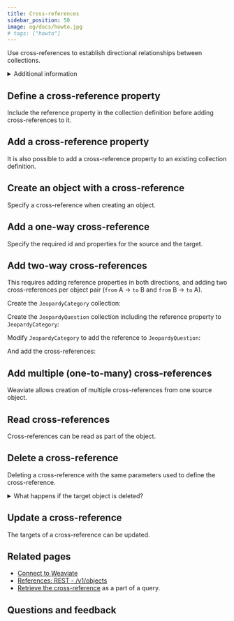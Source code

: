 ```yaml
---
title: Cross-references
sidebar_position: 50
image: og/docs/howto.jpg
# tags: ["howto"]
---
```






Use cross-references to establish directional relationships between collections.

<details>
  <summary>
    Additional information
  </summary>

Notes:
- Cross-references does not affect object vectors of the source or the target objects.
- For multi-tenancy collection, you can establish a cross-reference from a multi-tenancy collection object to:
    - A non-multi-tenancy collection object, or
    - A multi-tenancy collection object belonging to the same tenant.

</details>

## Define a cross-reference property

Include the reference property in the collection definition before adding cross-references to it.

<Tabs groupId="languages">
  <TabItem value="py" label="Python Client v4">
    <FilteredTextBlock
      text={PyCode}
      startMarker="# START CrossRefDefinition"
      endMarker="# END CrossRefDefinition"
      language="py"
    />
  </TabItem>
  <TabItem value="py3" label="Python Client v3">
    <FilteredTextBlock
      text={PyCodeV3}
      startMarker="# START CrossRefDefinition"
      endMarker="# END CrossRefDefinition"
      language="pyv3"
    />
  </TabItem>
  <TabItem value="js" label="JS/TS Client v3">
    <FilteredTextBlock
      text={TSCode}
      startMarker="// START CrossRefDefinition"
      endMarker="// END CrossRefDefinition"
      language="ts"
    />
  </TabItem>
</Tabs>

## Add a cross-reference property

It is also possible to add a cross-reference property to an existing collection definition.

<Tabs groupId="languages">
  <TabItem value="py" label="Python Client v4">
    <FilteredTextBlock
      text={PyCode}
      startMarker="# START Collections TwoWay Category2"
      endMarker="# END Collections TwoWay Category2"
      language="python"
    />
  </TabItem>
  <TabItem value="py3" label="Python Client v3">
    <FilteredTextBlock
      text={PyCodeV3}
      startMarker="# START Collections TwoWay Category2"
      endMarker="# END Collections TwoWay Category2"
      language="pyv3"
    />
  </TabItem>
  <TabItem value="js" label="JS/TS Client v3">
    <FilteredTextBlock
      text={TSCode}
      startMarker="// START Collections TwoWay Category2"
      endMarker="// END Collections TwoWay Category2"
      language="ts"
    />
  </TabItem>

  <TabItem value="js2" label="JS/TS Client v2">
    <FilteredTextBlock
      text={TSCodeLegacy}
      startMarker="// START Collections TwoWay Category2"
      endMarker="// END Collections TwoWay Category2"
      language="ts"
    />
  </TabItem>
</Tabs>


## Create an object with a cross-reference

Specify a cross-reference when creating an object.

<Tabs groupId="languages">
  <TabItem value="py" label="Python Client v4">
    <FilteredTextBlock
      text={PyCode}
      startMarker="# START ObjectWithCrossRef"
      endMarker="# END ObjectWithCrossRef"
      language="py"
    />
  </TabItem>

  <TabItem value="py3" label="Python Client v3">
    <FilteredTextBlock
      text={PyCodeV3}
      startMarker="# START ObjectWithCrossRef"
      endMarker="# END ObjectWithCrossRef"
      language="pyv3"
    />
  </TabItem>

  <TabItem value="js" label="JS/TS Client v3">
    <FilteredTextBlock
      text={TSCode}
      startMarker="// START ObjectWithCrossRef"
      endMarker="// END ObjectWithCrossRef"
      language="ts"
    />
  </TabItem>

  <TabItem value="js2" label="JS/TS Client v2">
    <FilteredTextBlock
      text={TSCodeLegacy}
      startMarker="// START ObjectWithCrossRef"
      endMarker="// END ObjectWithCrossRef"
      language="ts"
    />
  </TabItem>
</Tabs>


## Add a one-way cross-reference

Specify the required id and properties for the source and the target.

<Tabs groupId="languages">
  <TabItem value="py" label="Python Client v4">
    <FilteredTextBlock
      text={PyCode}
      startMarker="# START OneWay"
      endMarker="# END OneWay"
      language="py"
    />
  </TabItem>

  <TabItem value="py3" label="Python Client v3">
    <FilteredTextBlock
      text={PyCodeV3}
      startMarker="# START OneWay"
      endMarker="# END OneWay"
      language="pyv3"
    />
  </TabItem>

  <TabItem value="js" label="JS/TS Client v3">
    <FilteredTextBlock
      text={TSCode}
      startMarker="// START OneWay"
      endMarker="// END OneWay"
      language="ts"
    />
  </TabItem>

  <TabItem value="js2" label="JS/TS Client v2">
    <FilteredTextBlock
      text={TSCodeLegacy}
      startMarker="// START OneWay"
      endMarker="// END OneWay"
      language="ts"
    />
  </TabItem>

  <TabItem value="java" label="Java">
    <FilteredTextBlock
      text={JavaCode}
      startMarker="// START OneWay"
      endMarker="// END OneWay"
      language="java"
    />
  </TabItem>

  <TabItem value="go" label="Go">
    <FilteredTextBlock
      text={GoCode}
      startMarker="// START OneWay"
      endMarker="// END OneWay"
      language="go"
    />
  </TabItem>
</Tabs>


## Add two-way cross-references

This requires adding reference properties in both directions, and adding two cross-references per object pair (`from` A -> `to` B and `from` B -> `to` A).

Create the `JeopardyCategory` collection:

<Tabs groupId="languages">
  <TabItem value="py" label="Python Client v4">
    <FilteredTextBlock
      text={PyCode}
      startMarker="# START Collections TwoWay Category1"
      endMarker="# END Collections TwoWay Category1"
      language="python"
    />
  </TabItem>
  <TabItem value="py3" label="Python Client v3">
    <FilteredTextBlock
      text={PyCodeV3}
      startMarker="# START Collections TwoWay Category1"
      endMarker="# END Collections TwoWay Category1"
      language="pyv3"
    />
  </TabItem>
  <TabItem value="js" label="JS/TS Client v3">
    <FilteredTextBlock
      text={TSCode}
      startMarker="// START Collections TwoWay Category1"
      endMarker="// END Collections TwoWay Category1"
      language="ts"
    />
  </TabItem>

  <TabItem value="js2" label="JS/TS Client v2">
    <FilteredTextBlock
      text={TSCodeLegacy}
      startMarker="// START Collections TwoWay Category1"
      endMarker="// END Collections TwoWay Category1"
      language="ts"
    />
  </TabItem>
</Tabs>

Create the `JeopardyQuestion` collection including the reference property to `JeopardyCategory`:

<Tabs groupId="languages">
  <TabItem value="py" label="Python Client v4">
    <FilteredTextBlock
      text={PyCode}
      startMarker="# START Collections TwoWay Question"
      endMarker="# END Collections TwoWay Question"
      language="python"
    />
  </TabItem>
  <TabItem value="py3" label="Python Client v3">
    <FilteredTextBlock
      text={PyCodeV3}
      startMarker="# START Collections TwoWay Question"
      endMarker="# END Collections TwoWay Question"
      language="pyv3"
    />
  </TabItem>
  <TabItem value="js" label="JS/TS Client v3">
    <FilteredTextBlock
      text={TSCode}
      startMarker="// START Collections TwoWay Question"
      endMarker="// END Collections TwoWay Question"
      language="ts"
    />
  </TabItem>

  <TabItem value="js2" label="JS/TS Client v2">
    <FilteredTextBlock
      text={TSCodeLegacy}
      startMarker="// START Collections TwoWay Question"
      endMarker="// END Collections TwoWay Question"
      language="ts"
    />
  </TabItem>
</Tabs>

Modify `JeopardyCategory` to add the reference to `JeopardyQuestion`:

<Tabs groupId="languages">
  <TabItem value="py" label="Python Client v4">
    <FilteredTextBlock
      text={PyCode}
      startMarker="# START Collections TwoWay Category2"
      endMarker="# END Collections TwoWay Category2"
      language="python"
    />
  </TabItem>
  <TabItem value="py3" label="Python Client v3">
    <FilteredTextBlock
      text={PyCodeV3}
      startMarker="# START Collections TwoWay Category2"
      endMarker="# END Collections TwoWay Category2"
      language="pyv3"
    />
  </TabItem>
  <TabItem value="js" label="JS/TS Client v3">
    <FilteredTextBlock
      text={TSCode}
      startMarker="// START Collections TwoWay Category2"
      endMarker="// END Collections TwoWay Category2"
      language="ts"
    />
  </TabItem>

  <TabItem value="js2" label="JS/TS Client v2">
    <FilteredTextBlock
      text={TSCodeLegacy}
      startMarker="// START Collections TwoWay Category2"
      endMarker="// END Collections TwoWay Category2"
      language="ts"
    />
  </TabItem>
</Tabs>

And add the cross-references:

<Tabs groupId="languages">
  <TabItem value="py" label="Python Client v4">
    <FilteredTextBlock
      text={PyCode}
      startMarker="# TwoWay Python"
      endMarker="# END TwoWay Python"
      language="py"
    />
  </TabItem>

  <TabItem value="py3" label="Python Client v3">
    <FilteredTextBlock
      text={PyCodeV3}
      startMarker="# TwoWay Python"
      endMarker="# END TwoWay Python"
      language="pyv3"
    />
  </TabItem>

  <TabItem value="js" label="JS/TS Client v3">
    <FilteredTextBlock
      text={TSCode}
      startMarker="// TwoWay TS"
      endMarker="// END TwoWay TS"
      language="ts"
    />
  </TabItem>

  <TabItem value="js2" label="JS/TS Client v2">
    <FilteredTextBlock
      text={TSCodeLegacy}
      startMarker="// TwoWay TS"
      endMarker="// END TwoWay TS"
      language="ts"
    />
  </TabItem>

  <TabItem value="java" label="Java">
    <FilteredTextBlock
      text={JavaCode}
      startMarker="// TwoWay Java"
      endMarker="// END TwoWay Java"
      language="java"
    />
  </TabItem>

  <TabItem value="go" label="Go">
    <FilteredTextBlock
      text={GoCode}
      startMarker="// TwoWay Go"
      endMarker="// END TwoWay Go"
      language="go"
    />
  </TabItem>
</Tabs>


## Add multiple (one-to-many) cross-references

Weaviate allows creation of multiple cross-references from one source object.

<Tabs groupId="languages">
  <TabItem value="py" label="Python Client v4">
    <FilteredTextBlock
      text={PyCode}
      startMarker="# Multiple Python"
      endMarker="# END Multiple Python"
      language="py"
    />
  </TabItem>

  <TabItem value="py3" label="Python Client v3">
    <FilteredTextBlock
      text={PyCodeV3}
      startMarker="# Multiple Python"
      endMarker="# END Multiple Python"
      language="pyv3"
    />
  </TabItem>

  <TabItem value="js" label="JS/TS Client v3">
    <FilteredTextBlock
      text={TSCode}
      startMarker="// Multiple TS"
      endMarker="// END Multiple TS"
      language="ts"
    />
  </TabItem>

  <TabItem value="js2" label="JS/TS Client v2">
    <FilteredTextBlock
      text={TSCodeLegacy}
      startMarker="// Multiple TS"
      endMarker="// END Multiple TS"
      language="ts"
    />
  </TabItem>

  <TabItem value="java" label="Java">
    <FilteredTextBlock
      text={JavaCode}
      startMarker="// Multiple Java"
      endMarker="// END Multiple Java"
      language="java"
    />
  </TabItem>

  <TabItem value="go" label="Go">
    <FilteredTextBlock
      text={GoCode}
      startMarker="// Multiple Go"
      endMarker="// END Multiple Go"
      language="go"
    />
  </TabItem>
</Tabs>

## Read cross-references

Cross-references can be read as part of the object.

<Tabs groupId="languages">
  <TabItem value="py" label="Python Client v4">
    <FilteredTextBlock
      text={PyCode}
      startMarker="# ReadCrossRef"
      endMarker="# END ReadCrossRef"
      language="py"
    />
  </TabItem>

  <TabItem value="py3" label="Python Client v3">
    <FilteredTextBlock
      text={PyCodeV3}
      startMarker="# ReadCrossRef"
      endMarker="# END ReadCrossRef"
      language="pyv3"
    />
  </TabItem>

  <TabItem value="js" label="JS/TS Client v3">
    <FilteredTextBlock
      text={TSCode}
      startMarker="// ReadCrossRef"
      endMarker="// END ReadCrossRef"
      language="ts"
    />
  </TabItem>
</Tabs>

## Delete a cross-reference

Deleting a cross-reference with the same parameters used to define the cross-reference.

<Tabs groupId="languages">
  <TabItem value="py" label="Python Client v4">
    <FilteredTextBlock
      text={PyCode}
      startMarker="# Delete Python"
      endMarker="# END Delete Python"
      language="py"
    />
  </TabItem>

  <TabItem value="py3" label="Python Client v3">
    <FilteredTextBlock
      text={PyCodeV3}
      startMarker="# Delete Python"
      endMarker="# END Delete Python"
      language="pyv3"
    />
  </TabItem>

  <TabItem value="js" label="JS/TS Client v3">
    <FilteredTextBlock
      text={TSCode}
      startMarker="// Delete TS"
      endMarker="// END Delete TS"
      language="ts"
    />
  </TabItem>

  <TabItem value="js2" label="JS/TS Client v2">
    <FilteredTextBlock
      text={TSCodeLegacy}
      startMarker="// Delete TS"
      endMarker="// END Delete TS"
      language="ts"
    />
  </TabItem>

  <TabItem value="java" label="Java">
    <FilteredTextBlock
      text={JavaCode}
      startMarker="// Delete Java"
      endMarker="// END Delete Java"
      language="java"
    />
  </TabItem>

  <TabItem value="go" label="Go">
    <FilteredTextBlock
      text={GoCode}
      startMarker="// Delete Go"
      endMarker="// END Delete Go"
      language="go"
    />
  </TabItem>
</Tabs>

<details>
  <summary>
    What happens if the target object is deleted?
  </summary>

What happens if the `to` object is deleted?
If an object is deleted, cross-references to it will be left intact. A [Get query using the inline fragment syntax](../search/basics.md#retrieve-cross-referenced-properties) will correctly retrieve only fields in the existing cross-references objects, but [getting the object by ID](../manage-data/read.mdx#get-an-object-by-id) will show all cross-references, whether the objects they point to exist or not.

</details>


## Update a cross-reference

The targets of a cross-reference can be updated.

<Tabs groupId="languages">
  <TabItem value="py" label="Python Client v4">
    <FilteredTextBlock
      text={PyCode}
      startMarker="# Update Python"
      endMarker="# END Update Python"
      language="py"
    />
  </TabItem>

  <TabItem value="py3" label="Python Client v3">
    <FilteredTextBlock
      text={PyCodeV3}
      startMarker="# Update Python"
      endMarker="# END Update Python"
      language="pyv3"
    />
  </TabItem>

  <TabItem value="js" label="JS/TS Client v3">
    <FilteredTextBlock
      text={TSCode}
      startMarker="// Update TS"
      endMarker="// END Update TS"
      language="ts"
    />
  </TabItem>

  <TabItem value="js2" label="JS/TS Client v2">
    <FilteredTextBlock
      text={TSCodeLegacy}
      startMarker="// Update TS"
      endMarker="// END Update TS"
      language="ts"
    />
  </TabItem>

  <TabItem value="java" label="Java">
    <FilteredTextBlock
      text={JavaCode}
      startMarker="// Update Java"
      endMarker="// END Update Java"
      language="java"
    />
  </TabItem>

  <TabItem value="go" label="Go">
    <FilteredTextBlock
      text={GoCode}
      startMarker="// Update Go"
      endMarker="// END Update Go"
      language="go"
    />
  </TabItem>
</Tabs>


## Related pages

- [Connect to Weaviate](/developers/weaviate/connections/index.mdx)
- [References: REST - /v1/objects](/developers/weaviate/api/rest#tag/objects)
- [Retrieve the cross-reference](../search/basics.md#retrieve-cross-referenced-properties) as a part of a query.

## Questions and feedback


<DocsFeedback/>
